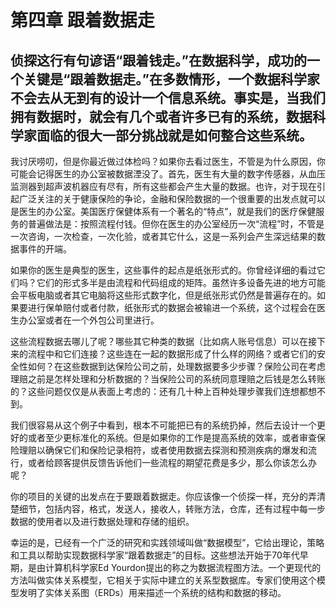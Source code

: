 第四章 跟着数据走
========================================================
## 侦探这行有句谚语“跟着钱走。”在数据科学，成功的一个关键是“跟着数据走。”在多数情形，一个数据科学家不会去从无到有的设计一个信息系统。事实是，当我们拥有数据时，就会有几个或者许多已有的系统，数据科学家面临的很大一部分挑战就是如何整合这些系统。


我讨厌唠叨，但是你最近做过体检吗？如果你去看过医生，不管是为什么原因，你可能会记得医生的办公室被数据湮没了。首先，医生有大量的数字传感器，从血压监测器到超声波机器应有尽有，所有这些都会产生大量的数据。也许，对于现在引起广泛关注的关于健康保险的争论，金融和保险数据的一个很重要的出发点就可以是医生的办公室。美国医疗保健体系有一个著名的“特点”，就是我们的医疗保健服务的普遍做法是：按照流程付钱。但你在医生的办公室经历一次“流程”时，不管是一次咨询，一次检查，一次化验，或者其它什么，这是一系列会产生深远结果的数据事件的开端。

如果你的医生是典型的医生，这些事件的起点是纸张形式的。你曾经详细的看过它们吗？它们的形式多半是由流程和代码组成的矩阵。虽然许多设备先进的地方可能会平板电脑或者其它电脑将这些形式数字化，但是纸张形式仍然是普遍存在的。如果要进行保单赔付或者付款，纸张形式的数据会被输进一个系统，这个过程会在医生办公室或者在一个外包公司里进行。

这些流程数据去哪儿了呢？哪些其它种类的数据（比如病人账号信息）可以在接下来的流程中和它们连接？这些连在一起的数据形成了什么样的网络？或者它们的安全性如何？在这些数据到达保险公司之前，处理数据要多少步骤？保险公司在考虑理赔之前是怎样处理和分析数据的？当保险公司的系统同意理赔之后钱是怎么转账的？这些问题仅仅是从表面上考虑的：还有几十种上百种处理步骤我们连想都想不到。

我们很容易从这个例子中看到，根本不可能把已有的系统扔掉，然后去设计一个更好的或者至少更标准化的系统。但是如果你的工作是提高系统的效率，或者审查保险理赔以确保它们和保险记录相符，或者使用数据去探测和预测疾病的爆发和流行，或者给顾客提供反馈告诉他们一些流程的期望花费是多少，那么你该怎么办呢？

你的项目的关键的出发点在于要跟着数据走。你应该像一个侦探一样，充分的弄清楚细节，包括内容，格式，发送人，接收人，转账方法，仓库，还有过程中每一步数据的使用者以及进行数据处理和存储的组织。

幸运的是，已经有一个广泛的研究和实践领域叫做“数据模型”，它给出理论，策略和工具以帮助实现数据科学家“跟着数据走”的目标。这些想法开始于70年代早期，是由计算机科学家Ed Yourdon提出的称之为数据流程图方法。一个更现代的方法叫做实体关系模型，它相关于实际中建立的关系型数据库。专家们使用这个模型发明了实体关系图（ERDs）用来描述一个系统的结构和数据的移动。